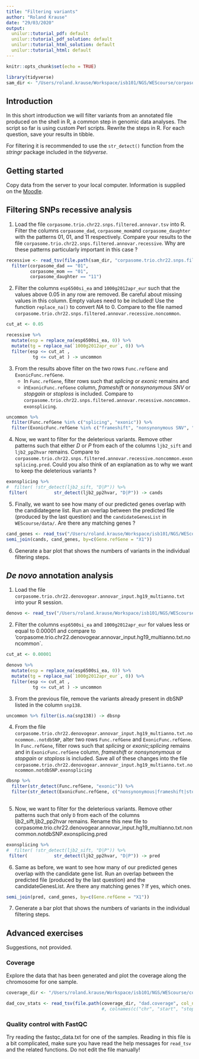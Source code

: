 ```yaml
---
title: "Filtering variants"
author: "Roland Krause"
date: "29/03/2020"
output: 
  unilur::tutorial_pdf: default
  unilur::tutorial_pdf_solution: default
  unilur::tutorial_html_solution: default
  unilur::tutorial_html: default
---
```



```r
knitr::opts_chunk$set(echo = TRUE)
```


```r
library(tidyverse)
sam_dir <- "/Users/roland.krause/Workspace/isb101/NGS/WEScourse/corpasome/variants_samtools/"
```

## Introduction
In this short introduction we will filter variants from an annotated file produced on the shell in R, a common step in genomic data analyses. The script so far is using custom Perl scripts. Rewrite the steps in R. 
For each question, save your results in tibble.

For filtering it is recommended to use the `str_detect()` function from the *stringr* package included in the *tidyverse*.

## Getting started

Copy data from the server to your local computer. Information is supplied on the [Moodle](https://moodle.uni.lu/course/view.php?id=93#section-18).

## Filtering SNPs recessive analysis


 1. Load the file `corpasome.trio.chr22.snps.filtered.annovar.tsv` into R. Filter the columns `corpasome_dad`, `corpasome_mom`and `corpasome_daughter` with the patterns $01$, $01$, and $11$ respectively. Compare your results to the file `corpasome.trio.chr22.snps.filtered.annovar.recessive`. Why are these patterns particularly important in this case ?
 
```r
recessive <- read_tsv(file.path(sam_dir, "corpasome.trio.chr22.snps.filtered.annovar.tsv"), guess_max = 5100) %>% 
  filter(corpasome_dad == "01", 
         corpasome_mom == "01", 
         corpasome_daughter == "11")


```

 
 2. Filter the columns `esp6500si_ea` and `1000g2012apr_eur` such that the values above $0.05$ in any row are removed. Be careful about missing values in this column. Empty values need to be included! Use the function `replace_na()` to convert $NA$ to $0$. Compare to the file named `corpasome.trio.chr22.snps.filtered.annovar.recessive.noncommon`.
 
```r
cut_at <- 0.05 

recessive %>% 
  mutate(esp = replace_na(esp6500si_ea, 0)) %>% 
  mutate(tg = replace_na(`1000g2012apr_eur`, 0)) %>% 
  filter(esp <= cut_at ,
          tg <= cut_at ) -> uncommon
```
 
 3. From the results above filter on the two rows `Func.refGene` and `ExonicFunc.refGene`. 
    * In `Func.refGene`, filter rows such that  *splicing* or *exonic* remains and 
    * in`ExonicFunc.refGene` column, *frameshift* or *nonsynonymous SNV* or *stopgain* or *stoploss* is included. 
  Compare to `corpasome.trio.chr22.snps.filtered.annovar.recessive.noncommon.exonsplicing`. 

```r
uncommon %>% 
  filter(Func.refGene %in% c("splicing", "exonic")) %>% 
  filter(ExonicFunc.refGene %in% c("frameshift", "nonsynonymous SNV", "stopgain","stoploss")) -> exonsplicing
```
  4. Now, we want to filter for the deleterious variants. Remove other patterns such that either *D* or *P* from each of the columns `ljb2_sift` and `ljb2_pp2hvar` remains. Compare to `corpasome.trio.chr22.snps.filtered.annovar.recessive.noncommon.exonsplicing.pred`. Could you also think of an explanation as to why we want to keep the deleterious variants ?
  
```r
exonsplicing %>% 
#  filter( !str_detect(ljb2_sift, "D|P")) %>% 
 filter(          str_detect(ljb2_pp2hvar, "D|P")) -> cands

```
  
  
  5. Finally, we want to see how many of our predicted genes overlap with the candidategene list. Run an overlap between the predicted file (produced by the last question) and the `candidateGenesList` in `WEScourse/data/`.   Are there any matching genes ?
  
```r
cand_genes <- read_tsv("/Users/roland.krause/Workspace/isb101/NGS/WEScourse/data/candidateGenes/schizophrenia.cand.genes.ids", col_names = FALSE)
semi_join(cands, cand_genes, by=c(Gene.refGene = "X1"))
```

 6. Generate a bar plot that shows the numbers of variants in the individual filtering steps.

  
## *De novo* annotation analysis
  1. Load the file `corpasome.trio.chr22.denovogear.annovar_input.hg19_multianno.txt` into your R session.
  
```r
denovo <- read_tsv("/Users/roland.krause/Workspace/isb101/NGS/WEScourse/corpasome/denovo/corpasome.trio.chr22.denovogear.annovar_input.hg19_multianno.txt", na="")
```
  
  2. Filter the columns `esp6500si_ea` and `1000g2012apr_eur` for values less or equal to $0.00001$ and compare to 'corpasome.trio.chr22.denovogear.annovar_input.hg19_multianno.txt.noncommon`.
```r
cut_at <- 0.00001

denovo %>% 
  mutate(esp = replace_na(esp6500si_ea, 0)) %>% 
  mutate(tg = replace_na(`1000g2012apr_eur`, 0)) %>% 
  filter(esp <= cut_at ,
          tg <= cut_at ) -> uncommon
```
  
  3. From the previous file, remove the variants already present in dbSNP listed in the column `snp138`.
  
```r
uncommon %>% filter(is.na(snp138)) -> dbsnp

```

  4. From the file `corpasome.trio.chr22.denovogear.annovar_input.hg19_multianno.txt.noncommon..notdbSNP`, alter two rows `Func.refGene` and `ExonicFunc.refGene`. In `Func.refGene`, filter rows such that  *splicing* or *exonic;splicing* remains and in `ExonicFunc.refGene` column, *frameshift* or *nonsynonymous* or *stopgain* or *stoploss* is included. Save all of these changes into the file `corpasome.trio.chr22.denovogear.annovar_input.hg19_multianno.txt.noncommon.notdbSNP.exonsplicing`
  
```r
dbsnp %>% 
  filter(str_detect(Func.refGene, "exonic")) %>% 
  filter(str_detect(ExonicFunc.refGene, c("nonsynonymous|frameshift|stopgain|stoploss"))) -> exonsplicing
  
```
  
  5. Now, we want to filter for the deleterious variants. Remove other patterns such that only  `D` from each of the columns ljb2_sift,ljb2_pp2hvar remains. Rename this new file to corpasome.trio.chr22.denovogear.annovar_input.hg19_multianno.txt.noncommon.notdbSNP.exonsplicing.pred
```r
exonsplicing %>% 
#  filter( !str_detect(ljb2_sift, "D|P")) %>% 
 filter(          str_detect(ljb2_pp2hvar, "D|P")) -> pred
```
  
  6. Same as before, we want to see how many of our predicted genes overlap with the candidate gene list. Run an overlap between the predicted file (produced by the last question) and the candidateGenesList. Are there any matching genes ? If yes, which ones.
  
```r
semi_join(pred, cand_genes, by=c(Gene.refGene = "X1"))
```

 7. Generate a bar plot that shows the numbers of variants in the individual filtering steps.


## Advanced exercises

Suggestions, not provided. 

### Coverage

Explore the data that has been generated and plot the coverage along the chromosome for one sample.
```r
coverage_dir <- "/Users/roland.krause/Workspace/isb101/NGS/WEScourse/corpasome/coverage/"

dad_cov_stats <- read_tsv(file.path(coverage_dir, "dad.coverage", col_names = FALSE)
                                    #, colnames(c("chr", "start", "stop", "cov", "N", "P", "Q"))))
```

### Quality control with FastQC

Try reading the fastqc_data.txt for one of the samples. Reading in this file is a bit complicated, make sure you have read the help messages for `read_tsv` and the related functions. Do not edit the file manually!
